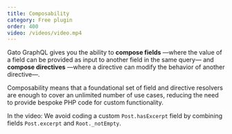 ```yaml
---
title: Composability
category: Free plugin
order: 400
video: /videos/video.mp4
---
```


Gato GraphQL gives you the ability to **compose fields** —where the value of a field can be provided as input to another field in the same query— and **compose directives** —where a directive can modify the behavior of another directive—.

Composability means that a foundational set of field and directive resolvers are enough to cover an unlimited number of use cases, reducing the need to provide bespoke PHP code for custom functionality.

In the video: We avoid coding a custom `Post.hasExcerpt` field by combining fields `Post.excerpt` and `Root._notEmpty`.